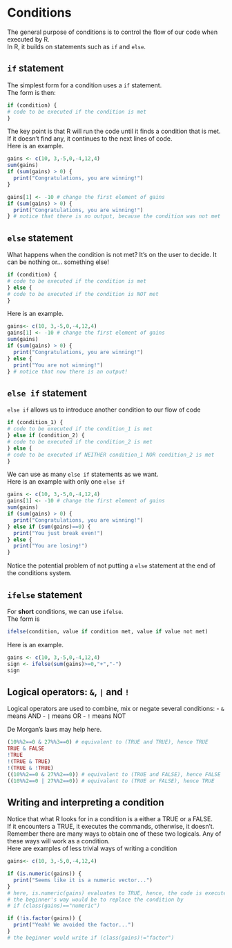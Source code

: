# Conditions {#conditions}

The general purpose of conditions is to control the flow of our code when executed by R.  
In R, it builds on statements such as `if` and `else`.

## `if` statement
The simplest form for a condition uses a `if` statement.  
The form is then:

```r 
if (condition) {
# code to be executed if the condition is met
}
```

The key point is that R will run the code until it finds a condition that is met. If it doesn't find any, it continues to the next lines of code.  
Here is an example.



```r
gains <- c(10, 3,-5,0,-4,12,4)
sum(gains)
if (sum(gains) > 0) {
  print("Congratulations, you are winning!")
}

gains[1] <- -10 # change the first element of gains
if (sum(gains) > 0) {
  print("Congratulations, you are winning!")
} # notice that there is no output, because the condition was not met
```

## `else` statement

What happens when the condition is not met? It's on the user to decide. It can be nothing or... something else!

```r
if (condition) { 
# code to be executed if the condition is met
} else {
# code to be executed if the condition is NOT met
}
```

Here is an example.

```r
gains<- c(10, 3,-5,0,-4,12,4)
gains[1] <- -10 # change the first element of gains
sum(gains)
if (sum(gains) > 0) {
  print("Congratulations, you are winning!")
} else {
  print("You are not winning!")
} # notice that now there is an output!
```

## `else if` statement

`else if` allows us to introduce another condition to our flow of code

```r
if (condition_1) { 
# code to be executed if the condition_1 is met
} else if (condition_2) {
# code to be executed if the condition_2 is met
} else {
# code to be executed if NEITHER condition_1 NOR condition_2 is met
}
```

We can use as many `else if` statements as we want.  
Here is an example with only one `else if`
```r
gains <- c(10, 3,-5,0,-4,12,4)
gains[1] <- -10 # change the first element of gains
sum(gains)
if (sum(gains) > 0) {
  print("Congratulations, you are winning!")
} else if (sum(gains)==0) {
  print("You just break even!")
} else {
  print("You are losing!")
}
```

Notice the potential problem of not putting a  `else` statement at the end of the conditions system.

## `ifelse` statement

For **short** conditions, we can use `ifelse`.  
The form is
```r
ifelse(condition, value if condition met, value if value not met)
```
Here is an example.
```r
gains <- c(10, 3,-5,0,-4,12,4)
sign <- ifelse(sum(gains)>=0,"+","-")
sign
```

## Logical operators: `&`, `|` and `!`
Logical operators are used to combine, mix or negate several conditions:
- `&` means AND
- `|` means OR
- `!` means NOT

De Morgan's laws may help here.

```r
(10%%2==0 & 27%%3==0) # equivalent to (TRUE and TRUE), hence TRUE
TRUE & FALSE
!TRUE 
!(TRUE & TRUE)
!(TRUE & !TRUE)
((10%%2==0 & 27%%2==0)) # equivalent to (TRUE and FALSE), hence FALSE
((10%%2==0 | 27%%2==0)) # equivalent to (TRUE or FALSE), hence TRUE
```

## Writing and interpreting a condition

Notice that what R looks for in a condition is a either a TRUE or a FALSE.  
If it encounters a TRUE, it executes the commands, otherwise, it doesn't.  
Remember there are many ways to obtain one of these two logicals. Any of these ways will work as a condition.  
Here are examples of less trivial ways of writing a condition 
```r
gains<- c(10, 3,-5,0,-4,12,4)

if (is.numeric(gains)) {
  print("Seems like it is a numeric vector...")
}
# here, is.numeric(gains) evaluates to TRUE, hence, the code is executed!
# the beginner's way would be to replace the condition by
# if (class(gains)=="numeric")

if (!is.factor(gains)) {
  print("Yeah! We avoided the factor...")
}
# the beginner would write if (class(gains)!="factor")
```

